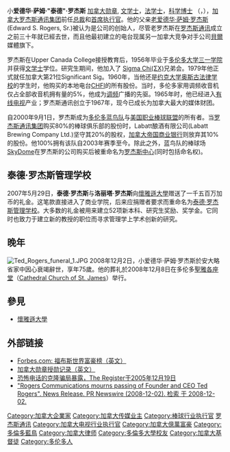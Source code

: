 {{Link style|time=2015-12-11T10:12:08+00:00}}
{{NoteTA
| 1 = zh-cn:罗杰斯; zh-hk:羅渣士; zh-tw:羅傑斯;
| 2 = zh-hans:萨姆;zh-hk:森姆;zh-tw:山繆
}}
{{Infobox Person
|name          = 爱德华·萨姆·罗杰斯<br>{{lang|en|Edward Samuel Rogers, Jr.}}
|image         = 
|image_size    = 
|caption       = 
|birth_name    = 
|birth_date    = {{Birth date|1933|05|27}}
|birth_place   = {{CAN}}[[安大略省|安大略省]][[多伦多|多伦多]]
|death_date    = {{Death date and age|2008|12|02|1933|05|27}}
|death_place   = {{CAN}}[[安大略省|安大略省]][[多伦多|多伦多]]
|death_cause   = [[心臟衰竭|心臟衰竭]]
|resting_place = 
|resting_place_coordinates = <!-- {{coord|LAT|LONG|display=inline,title}} -->
|nationality   = {{CAN}}
|education     = [[文學學士|文學學士]] ([[多倫多大學|多倫多大學]], 1956)<br />[[法律學士|法律學士]] (Osgoode Hall Law School, 1961)
|alma_mater    = 上加拿大學院<br><small>（{{lang|en|Upper Canada College}}）</small>
|home_town     = 
|title         = [[羅渣士通訊集團|罗杰斯通讯集团]] 创办人，总裁
|salary        = 
|networth      = 
|term          = 
|predecessor   = 
|successor     = 
|boards        = 
|spouse        = Loretta Anne Robinson (1963-2008)
|children      = Lisa Anne Rogers<br>Edward Rogers III<br>Melinda Mary Rogers<br>Martha Loretta Rogers
|parents       = [[老爱德华·萨姆·罗杰斯|老爱德华·萨姆·罗杰斯]] <br /> Velma Melissa Taylor
|signature     = 
|website       = http://www.rogers.com
|footnotes     = 
}}
小'''爱德华·萨姆·"泰德"·罗杰斯''' [[加拿大勋章|加拿大勋章]], [[:en:Bachelor_of_Arts|文学士]]，[[:en:Bachelor_of_Laws|法学士]]，[[:en:D.Sc|科学博士]] （{{lang|en|Edward Samuel "Ted" Rogers, Jr.}}，{{bd|1933年|5月27日|2008年|12月2日|catIdx=Rogers, Edward Samuel}}），[[加拿大|加拿大]][[羅渣士通訊集團|罗杰斯通讯集团]]{{lang|en|Rogers Communications Inc.}}前任[[总裁|总裁]]和[[首席执行官|首席执行官]]。他的父亲[[:en:Edward_S._Rogers,_Sr.|老爱德华·萨姆·罗杰斯]] (Edward S. Rogers, Sr.)被认为是公司的创始人，尽管老罗杰斯在[[羅渣士通訊集團|罗杰斯通讯]]成立之前三十年就已經去世，而且他最初建立的电台现属另一加拿大竞争对手公司[[加拿大貝爾|貝爾]]媒體旗下。

罗杰斯在Upper Canada College接授教育后，1956年毕业于[[多伦多大学|多伦多大学]][[多倫多大學三一學院|三一学院]]并获得[[:en:Bachelor_of_Arts|文学士]]学位。研究生期间，他加入了 [[:en:Sigma_Chi|Sigma Chi(ΣΧ)]]兄弟会。1979年他正式就任加拿大第21位Significant Sig。1960年，当他还是[[约克大学_(加拿大)|约克大学]][[:en:Osgoode_Hall_Law_School|奥斯古法律学校]]的学生时，他购买的本地电台[[:en:CHFI-FM|CHFI]]的所有股份。当时，多伦多家用调频收音机仅占全部收音机拥有量的5%，他成为[[频率调制|调频]]广播的先驱。1965年时，他已经进入[[有线电视|有线电视]]产业；罗杰斯通讯创立于1967年，现今已成长为加拿大最大的媒体财团。

自2000年9月1日，罗杰斯成为[[多倫多藍鳥|多伦多蓝鸟队]]与[[美國職棒大聯盟|美国职业棒球联盟]]的所有者。当[[羅渣士通訊集團|罗杰斯通讯集团]]购买80%的棒球俱乐部的股份时，Labatt酿酒有限公司(Labatt Brewing Company Ltd.)坚守其20%的股权，[[:en:Canadian_Imperial_Bank_of_Commerce|加拿大帝国商业银行]]则放弃其10%的股份。他100%拥有该队自2003年赛季至今。除此之外，蓝鸟队的棒球场[[:en:Rogers_Centre|SkyDome]]在罗杰斯的公司购买后被重命名为[[:en:Rogers_Centre|罗杰斯中心]](同时包括命名权)。

==泰德·罗杰斯管理学校==
2007年5月29日，'''泰德·罗杰斯'''与'''洛丽塔·罗杰斯'''向[[懷雅遜大學|懷雅遜大學]]赠送了一千五百万加币的礼金。这笔款直接进入了商业学院，后来应捐赠者要求而重命名为[[懷雅遜大學|泰德·罗杰斯管理学校]]。大多数的礼金被用来建立52项新本科、研究生奖励、奖学金。它同时也致力于建立新的教授的职位而寻求管理学上学术创新的研究。

==晚年==
[[File:Ted_Rogers_funeral_1.JPG|thumb]]
2008年12月2日，小爱德华·萨姆·罗杰斯於安大略省家中因心衰竭辭世，享年75歲。他的葬礼於2008年12月8日在多伦多[[圣雅各座堂_(多伦多)|聖雅各座堂]]（[[:en:_Cathedral_Church_of_St._James_(Toronto)|Cathedral Church of St. James]]）举行。

==參見==

*[[懷雅遜大學|懷雅遜大學]]

==外部链接==
*[http://www.forbes.com/finance/lists/10/2004/LIR.jhtml?passListId=10&passYear=2004&passListType=Person&uniqueId=87FR&datatype=Person Forbes.com: 福布斯世界富豪榜（英文）] {{Wayback|url=http://www.forbes.com/finance/lists/10/2004/LIR.jhtml?passListId=10&passYear=2004&passListType=Person&uniqueId=87FR&datatype=Person |date=20081211073754 }}
*[http://www.gg.ca/honours/search-recherche/honours-desc.asp?lang=e&TypeID=orc&id=2854 加拿大勋章授勋记录（英文）] {{Wayback|url=http://www.gg.ca/honours/search-recherche/honours-desc.asp?lang=e&TypeID=orc&id=2854 |date=20090930102644 }}
*[http://www.theregister.co.uk/2005/12/19/terror_phone_clone_scam/ 恐怖电话的克隆骗局暴露，The Register于2005年12月19日] {{Wayback|url=http://www.theregister.co.uk/2005/12/19/terror_phone_clone_scam/ |date=20080917200512 }} 
*[https://web.archive.org/web/20081205041539/http://news.prnewswire.com/DisplayReleaseContent.aspx?ACCT=104&STORY=%2Fwww%2Fstory%2F12-02-2008%2F0004934651&EDATE= "Rogers Communications mourns passing of Founder and CEO Ted Rogers". News Release. PR Newswire (2008-12-02). 检索 于 2008-12-02.]

{{Authority control}}
{{DEFAULTSORT:Rogers, Edward Samuel}}
[[Category:加拿大企業家|Category:加拿大企業家]]
[[Category:加拿大传媒业主|Category:加拿大传媒业主]]
[[Category:棒球行业执行官|Category:棒球行业执行官]]
[[Category:羅渣士通訊集團|罗杰斯通讯]]
[[Category:加拿大电视行业执行官|Category:加拿大电视行业执行官]]
[[Category:加拿大億萬富豪|Category:加拿大億萬富豪]]
[[Category:多倫多藍鳥|Category:多倫多藍鳥]]
[[Category:加拿大律师|Category:加拿大律师]]
[[Category:多倫多大學校友|Category:多倫多大學校友]]
[[Category:加拿大基督徒|Category:加拿大基督徒]]
[[Category:多伦多人|Category:多伦多人]]